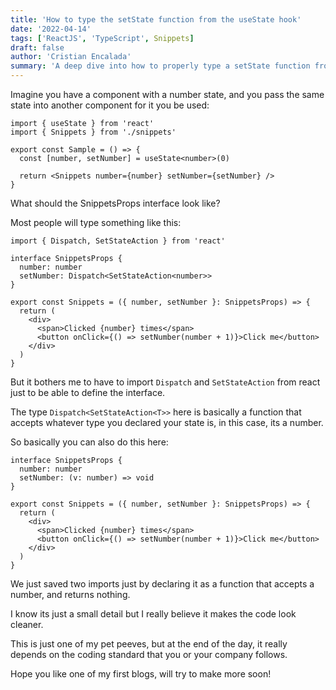 ```yaml
---
title: 'How to type the setState function from the useState hook'
date: '2022-04-14'
tags: ['ReactJS', 'TypeScript', Snippets]
draft: false
author: 'Cristian Encalada'
summary: 'A deep dive into how to properly type a setState function from the useState hook.'
---
```


Imagine you have a component with a number state, and you pass the same state into another component for it you be used:

```tsx:Sample.tsx
import { useState } from 'react'
import { Snippets } from './snippets'

export const Sample = () => {
  const [number, setNumber] = useState<number>(0)

  return <Snippets number={number} setNumber={setNumber} />
}
```

What should the SnippetsProps interface look like?

Most people will type something like this:

```tsx:Snippets.tsx
import { Dispatch, SetStateAction } from 'react'

interface SnippetsProps {
  number: number
  setNumber: Dispatch<SetStateAction<number>>
}

export const Snippets = ({ number, setNumber }: SnippetsProps) => {
  return (
    <div>
      <span>Clicked {number} times</span>
      <button onClick={() => setNumber(number + 1)}>Click me</button>
    </div>
  )
}
```

But it bothers me to have to import `Dispatch` and `SetStateAction` from react just to be able to define the interface.

The type `Dispatch<SetStateAction<T>>` here is basically a function that accepts whatever type you declared your state is, in this case, its a number.

So basically you can also do this here:

```tsx:Snippets.tsx
interface SnippetsProps {
  number: number
  setNumber: (v: number) => void
}

export const Snippets = ({ number, setNumber }: SnippetsProps) => {
  return (
    <div>
      <span>Clicked {number} times</span>
      <button onClick={() => setNumber(number + 1)}>Click me</button>
    </div>
  )
}
```

We just saved two imports just by declaring it as a function that accepts a number, and returns nothing.

I know its just a small detail but I really believe it makes the code look cleaner.

This is just one of my pet peeves, but at the end of the day, it really depends on the coding standard that you or your company follows.

Hope you like one of my first blogs, will try to make more soon!
